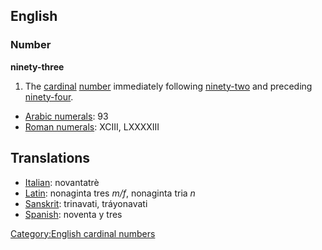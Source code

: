 ==English==
=== Number ===
'''ninety-three'''

#The [[cardinal]] [[number]] immediately following [[ninety-two]] and preceding [[ninety-four]].

*[[w:Arabic Numerals|Arabic numerals]]: 93
*[[w:Roman numerals|Roman numerals]]: XCIII, LXXXXIII

==Translations==
*[[Italian]]: novantatrè
*[[Latin]]: nonaginta tres ''m/f'', nonaginta tria ''n''
*[[Sanskrit]]: trinavati, tráyonavati
*[[Spanish]]: noventa y tres

[[Category:English cardinal numbers]]